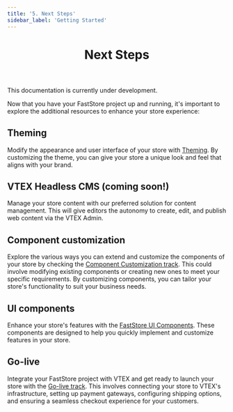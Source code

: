 ```yaml
---
title: '5. Next Steps'
sidebar_label: 'Getting Started'
---
```



<header>

# Next Steps

</header>

This documentation is currently under development.
</Callout>

Now that you have your FastStore project up and running, it's important to explore the additional resources to enhance your store experience:

## Theming

Modify the appearance and user interface of your store with [Theming](/docs/brandless). By customizing the theme, you can give your store a unique look and feel that aligns with your brand.

## VTEX Headless CMS (coming soon!)

Manage your store content with our preferred solution for content management. This will give editors the autonomy to create, edit, and publish web content via the VTEX Admin.

## Component customization

Explore the various ways you can extend and customize the components of your store by checking the [Component Customization track](/docs/component-customization/component-customization-overview). This could involve modifying existing components or creating new ones to meet your specific requirements. By customizing components, you can tailor your store's functionality to suit your business needs.

## UI components

Enhance your store's features with the [FastStore UI Components](/components). These components are designed to help you quickly implement and customize features in your store.

## Go-live

Integrate your FastStore project with VTEX and get ready to launch your store with the [Go-live track](/docs/go-live/overview). This involves connecting your store to VTEX's infrastructure, setting up payment gateways, configuring shipping options, and ensuring a seamless checkout experience for your customers.
